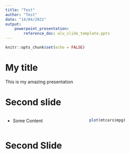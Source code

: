 ```yaml
---
title: "Test"
author: "Test"
date: "14/04/2021"
output: 
    powerpoint_presentation: 
        reference_doc: wlu_slide_template.pptx
---
```


```r
knitr::opts_chunk$set(echo = FALSE)
```

# My title

This is my amazing presentation

# Second slide


:::::::::::::: {.columns}

::: {.column}
-  Some Content
:::

::: {.column}

```r
plot(mtcars$mpg)

```

:::
::::::::::::::




# Second Slide
